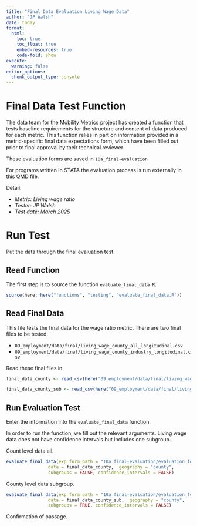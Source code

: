 ```yaml
---
title: "Final Data Evaluation Living Wage Data"
author: "JP Walsh"
date: today
format:
  html:
    toc: true
    toc_float: true
    embed-resources: true
    code-fold: show
execute: 
  warning: false
editor_options: 
  chunk_output_type: console
---
```


# Final Data Test Function

The data team for the Mobility Metrics project has created a function that tests baseline requirements for the structure and content of data produced for each metric. This function relies in part on information provided in a metric-specific final data expectations form, which have been filled out prior to final approval by their technical reviewer. 

These evaluation forms are saved in `10a_final-evaluation`

For programs written in STATA the evaluation process is run externally in this QMD file. 

Detail:

 - *Metric: Living wage ratio* 
 - *Tester: JP Walsh*
 - *Test date: March 2025*

# Run Test

Put the data through the final evaluation test.

## Read Function

The first step is to source the function `evaluate_final_data.R`. 

```r
source(here::here("functions", "testing", "evaluate_final_data.R"))
```


## Read Final Data

This file tests the final data for the wage ratio metric. There are two final files to be tested:

 - `09_employment/data/final/living_wage_county_all_longitudinal.csv`
 - `09_employment/data/final/living_wage_county_industry_longitudinal.csv`

Read these final files in.

```r
final_data_county <- read_csv(here("09_employment/data/final/living_wage_county_all_longitudinal.csv"), show_col_types = FALSE)

final_data_county_sub <- read_csv(here("09_employment/data/final/living_wage_county_industry_longitudinal.csv"), show_col_types = FALSE)
```

## Run Evaluation Test

Enter the information into the `evaluate_final_data` function. 

In order to run the function, we fill out the relevant arguments. Living wage data does not have confidence intervals but includes one subgroup.

Count level data all.
```r
evaluate_final_data(exp_form_path = "10a_final-evaluation/evaluation_form_living_wage_overall_county.csv",
                data = final_data_county,  geography = "county",
                subgroups = FALSE, confidence_intervals = FALSE)
```

County level data subgroup.
```r
evaluate_final_data(exp_form_path = "10a_final-evaluation/evaluation_form_living_wage_industry_county.csv",
                data = final_data_county_sub,  geography = "county",
                subgroups = TRUE, confidence_intervals = FALSE)

```

Confirmation of passage.

